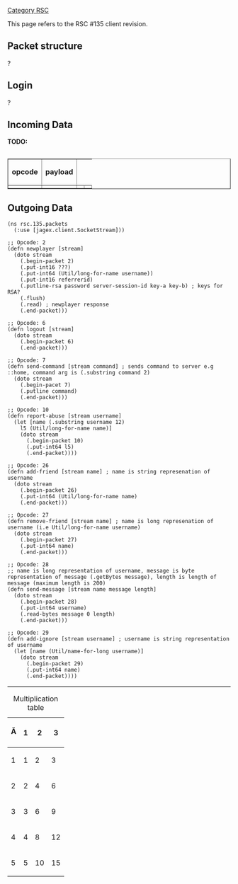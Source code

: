 [[Category RSC]]

This page refers to the RSC #135 client revision.


== '''Packet structure''' ==
?

== '''Login''' ==
?

== '''Incoming Data''' ==
'''TODO:'''
<pre>
</pre>

<table border="1" cellpadding="3" cellspacing="3">
	<tr>
		<td><b>opcode</b></td>
		<td><b>payload</b></td>
	</tr>

	<tr>
		<td></td>
		<td></td>
		<td></td>
		<td></td>
	</tr>
</table>

== '''Outgoing Data''' ==
<pre>
(ns rsc.135.packets
  (:use [jagex.client.SocketStream]))

;; Opcode: 2
(defn newplayer [stream]
  (doto stream
    (.begin-packet 2)
    (.put-int16 ???)
    (.put-int64 (Util/long-for-name username))
    (.put-int16 referrerid)
    (.putline-rsa password server-session-id key-a key-b) ; keys for RSA?
    (.flush)
    (.read) ; newplayer response
    (.end-packet)))

;; Opcode: 6
(defn logout [stream]
  (doto stream
    (.begin-packet 6)
    (.end-packet)))

;; Opcode: 7
(defn send-command [stream command] ; sends command to server e.g ::home, command arg is (.substring command 2)
  (doto stream
    (.begin-pacet 7)
    (.putline command)
    (.end-packet)))

;; Opcode: 10
(defn report-abuse [stream username]
  (let [name (.substring username 12)
	l5 (Util/long-for-name name)]
    (doto stream
      (.begin-packet 10)
      (.put-int64 l5)
      (.end-packet))))

;; Opcode: 26
(defn add-friend [stream name] ; name is string represenation of username
  (doto stream
    (.begin-packet 26)
    (.put-int64 (Util/long-for-name name)
    (.end-packet)))

;; Opcode: 27
(defn remove-friend [stream name] ; name is long represenation of username (i.e Util/long-for-name username)
  (doto stream
    (.begin-packet 27)
    (.put-int64 name)
    (.end-packet)))

;; Opcode: 28
;; name is long representation of username, message is byte representation of message (.getBytes message), length is length of message (maximum length is 200)
(defn send-message [stream name message length]
  (doto stream
    (.begin-packet 28)
    (.put-int64 username)
    (.read-bytes message 0 length)
    (.end-packet)))

;; Opcode: 29
(defn add-ignore [stream username] ; username is string representation of username
  (let [name (Util/name-for-long username)]
    (doto stream
      (.begin-packet 29)
      (.put-int64 name)
      (.end-packet))))
</pre>

<table border="1" cellpadding="3" cellspacing="3">
	{| class="wikitable" style="text-align:center; width:200px; height:200px;"
|+ Multiplication table
|-
! Ă
! 1
! 2
! 3
|-
! 1
| 1 || 2 || 3
|-
! 2
| 2 || 4 || 6
|-
! 3
| 3 || 6 || 9
|-
! 4
| 4 || 8 || 12
|-
! 5
| 5 || 10 || 15
|}

</table>